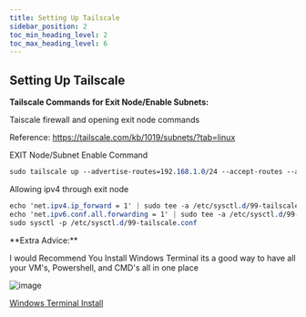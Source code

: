 ---
title: Setting Up Tailscale
sidebar_position: 2
toc_min_heading_level: 2
toc_max_heading_level: 6
---


## Setting Up Tailscale

<Tabs>
  <TabItem value="Tailscale Commands for Exit Node/Enable Subnets" label="Tailscale Commands for Exit Node/Enable Subnets" default>

**Tailscale Commands for Exit Node/Enable Subnets:**

Taiscale firewall and opening exit node commands

Reference:
https://tailscale.com/kb/1019/subnets/?tab=linux

EXIT Node/Subnet Enable Command

```css
sudo tailscale up --advertise-routes=192.168.1.0/24 --accept-routes --advertise-exit-node
```

Allowing ipv4 through exit node

```css
echo 'net.ipv4.ip_forward = 1' | sudo tee -a /etc/sysctl.d/99-tailscale.conf
echo 'net.ipv6.conf.all.forwarding = 1' | sudo tee -a /etc/sysctl.d/99-tailscale.conf
sudo sysctl -p /etc/sysctl.d/99-tailscale.conf
```
  </TabItem>
  <TabItem value="Extra Advice" label="Extra Advice" default>
**Extra Advice:**

I would Recommend You Install Windows Terminal its a good way to have all your VM's, Powershell, and CMD's all in one place

![image](https://user-images.githubusercontent.com/35183970/214385251-1a36a732-f99c-465d-9929-b5802892a7d4.png)

[Windows Terminal Install](https://www.microsoft.com/store/productId/9N0DX20HK701)
  </TabItem>
</Tabs>

<BuyMeACoffeeButton />
